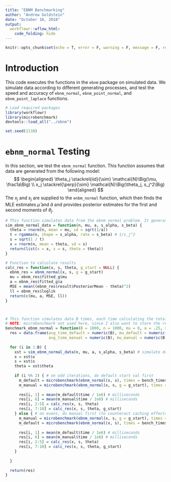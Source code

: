 ```yaml
---
title: "EBNM Benchmarking"
author: "Andrew Goldstein"
date: "October 16, 2018"
output:
  workflowr::wflow_html:
    code_folding: hide
---
```


```r
knitr::opts_chunk$set(echo = T, error = F, warning = F, message = F, results = 'asis', fig.align = 'center')
```

# Introduction
This code executes the functions in the `ebnm` package on simulated data. We simulate data according to different generating processes, and test the speed and accuracy of `ebnm_normal`, `ebnm_point_normal`, and `ebnm_point_laplace` functions.

```r
# Load required packages
library(workflowr)
library(microbenchmark)
devtools::load_all("../ebnm")

set.seed(1138)
```

# `ebnm_normal` Testing
In this section, we test the `ebnm_normal` function. This function assumes that data are generated from the following model:
$$
\begin{aligned}
\theta_j \stackrel{iid}{\sim} \mathcal{N}\Big(\mu, \frac1a\Big) \\
x_j \stackrel{\perp}{\sim} \mathcal{N}\Big(\theta_j, s_j^2\Big)
\end{aligned}
$$
The $x_j$ and $s_j$ are supplied to the `enbm_normal` function, which then finds the MLE estimates $\hat{\mu}$ and $\hat{a}$ and provides posterior estimates for the first and second moments of $\theta_j$.


```r
# This function simulates data from the ebnm normal problem. It generates 1/s_j^2 randomly from a Gamma(s_alpha, s_beta) distribution
sim_ebnm_normal_data = function(n, mu, a, s_alpha, s_beta) {
  theta = rnorm(n, mean = mu, sd = sqrt(1/a))
  t = rgamma(n, shape = s_alpha, rate = s_beta) # 1/s_j^2
  s = sqrt(1 / t)
  x = rnorm(n, mean = theta, sd = s)
  return(list(x = x, s = s, theta = theta))
}

# Function to calculate results
calc_res = function(x, s, theta, g_start = NULL) {
  ebnm_res = ebnm_normal(x, s, g = g_start)
  mu = ebnm_res$fitted_g$mu
  a = ebnm_res$fitted_g$a
  MSE = mean((ebnm_res$result$PosteriorMean - theta)^2)
  ll = ebnm_res$loglik
  return(c(mu, a, MSE, ll))
}



# This function simulates data B times, each time calculating the total computation time, the estimated values for mu and a, the MSE of the posterior mean in trying to recover theta, and the loglikelihood. Different starting values can be manually specified
# NOTE: microbenchmark not used here, since I also want to store the results
benchmark_ebnm_normal = function(B = 1000, n = 1000, mu = 0, a = .25, s_alpha = 2, s_beta = 20, g_start = list(mu = 0, a = 1), bench_times = 5) {
  res = data.frame(avg_time_default = numeric(B), mu_default = numeric(B), a_default = numeric(B), MSE_default = numeric(B), ll_default = numeric(B), 
                   avg_time_manual = numeric(B), mu_manual = numeric(B), a_manual = numeric(B), MSE_manual = numeric(B), ll_manual = numeric(B))
  
  for (i in 1:B) {
    xst = sim_ebnm_normal_data(n, mu, a, s_alpha, s_beta) # simulate data
    x = xst$x
    s = xst$s
    theta = xst$theta
    
    if (i %% 2) { # on odd iterations, do default start val first
      m_default = microbenchmark(ebnm_normal(x, s), times = bench_times)
      m_manual = microbenchmark(ebnm_normal(x, s, g = g_start), times = bench_times)
      
      res[i, 1] = mean(m_default$time / 1e6) # milliseconds
      res[i, 6] = mean(m_manual$time / 1e6) # milliseconds
      res[i, 2:5] = calc_res(x, s, theta)
      res[i, 7:10] = calc_res(x, s, theta, g_start)
    } else { # on evens, do manual first (to counteract caching effects)
      m_manual = microbenchmark(ebnm_normal(x, s, g = g_start), times = bench_times)
      m_default = microbenchmark(ebnm_normal(x, s), times = bench_times)
      
      res[i, 1] = mean(m_default$time / 1e6) # milliseconds
      res[i, 6] = mean(m_manual$time / 1e6) # milliseconds
      res[i, 2:5] = calc_res(x, s, theta)
      res[i, 7:10] = calc_res(x, s, theta, g_start)
    }
    
  }
  
  return(res)
}
```
